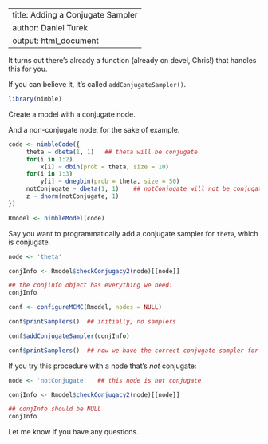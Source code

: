 
---
title: Adding a Conjugate Sampler
author: Daniel Turek
output: html_document
---


<!---
danielturek.github.io/public/folder/fileName.Rmd
-->


It turns out there's already a function (already on devel, Chris!)
that handles this for you.

If you can believe it, it's called `addConjugateSampler()`.

```r
library(nimble)
```

Create a model with a conjugate node.

And a non-conjugate node, for the sake of example.


```r

code <- nimbleCode({
     theta ~ dbeta(1, 1)   ## theta will be conjugate
     for(i in 1:2)
         x[i] ~ dbin(prob = theta, size = 10)
     for(i in 1:3)
         y[i] ~ dnegbin(prob = theta, size = 50)
     notConjugate ~ dbeta(1, 1)    ## notConjugate will not be conjugate
     z ~ dnorm(notConjugate, 1)
})

Rmodel <- nimbleModel(code)
```


Say you want to programmatically add a conjugate sampler for `theta`,
which is conjugate.

```r
node <- 'theta'

conjInfo <- Rmodel$checkConjugacy2(node)[[node]]

## the conjInfo object has everything we need:
conjInfo

conf <- configureMCMC(Rmodel, nodes = NULL)

conf$printSamplers()  ## initially, no samplers

conf$addConjugateSampler(conjInfo)

conf$printSamplers()  ## now we have the correct conjugate sampler for 'theta'

```

If you try this procedure with a node that's *not* conjugate:


```r

node <- 'notConjugate'   ## this node is not conjugate

conjInfo <- Rmodel$checkConjugacy2(node)[[node]]

## conjInfo should be NULL
conjInfo

```

Let me know if you have any questions.

\

\



